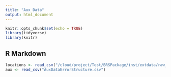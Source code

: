 ```yaml
---
title: "Aux Data"
output: html_document
---
```


```r
knitr::opts_chunk$set(echo = TRUE)
library(tidyverse)
library(knitr)
```

## R Markdown

```r
locations <- read_csv("/cloud/project/Test/BRSPackage/inst/extdata/raw_data/All_Locations.csv")
aux <- read_csv("AuxDataErrorStructure.csv")
```

```r

```

